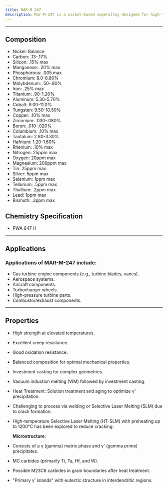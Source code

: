 ```yaml
---
title: MAR-M 247
description: Mar-M-247 is a nickel-based superalloy designed for high-temperature, high-stress applications, particularly in aerospace and gas turbine engines. Mar-M-247's combination of high-temperature strength, creep resistance, and oxidation resistance makes it an excellent choice for advanced aerospace and industrial gas turbine applications where performance under extreme conditions is crucial.
---
```


---


## Composition

<Card className='properties'>
  <ul>
    <li>Nickel: Balance</li>
    <li>Carbon: .13-.17%</li>
    <li>Silicon: .15% max</li>
    <li>Manganese: .20% max</li>
    <li>Phosphorous: .005 max</li>
    <li>Chromium: 8.0-8.80%</li>
    <li>Molybdenum: .50-.80%</li>
    <li>Iron: .25% max</li>
    <li>Titanium: .90-1.20%</li>
    <li>Aluminum: 5.30-5.70%</li>
    <li>Cobalt: 9.00-11.0%</li>
    <li>Tungsten: 9.50-10.50%</li>
    <li>Copper: .10% max</li>
    <li>Zirconium: .030-.080%</li>
    <li>Boron: .010-.020%</li>
    <li>Columbium: .10% max</li>
    <li>Tantalum: 2.80-3.30%</li>
    <li>Hafnium: 1.20-1.60%</li>
    <li>Rhenium: .10% max</li>
    <li>Nitrogen: 25ppm max</li>
    <li>Oxygen: 20ppm max</li>
    <li>Magnesium: 200ppm max</li>
    <li>Tin: 25ppm max</li>
    <li>Silver: 5ppm max</li>
    <li>Selenium: 1ppm max</li>
    <li>Tellurium: .5ppm max</li>
    <li>Thallium: .2ppm max</li>
    <li>Lead: 1ppm max</li>
    <li>Bismuth: .3ppm max</li>
  </ul>
</Card>

## Chemistry Specification

- PWA 647 H

---

## Applications

### Applications of MAR-M-247 include:

- Gas turbine engine components (e.g., turbine blades, vanes).
- Aerospace systems.
- Aircraft components.
- Turbocharger wheels.
- High-pressure turbine parts.
- Combustor/exhaust components.

---

## Properties

- High strength at elevated temperatures.
- Excellent creep resistance.
- Good oxidation resistance.
- Balanced composition for optimal mechanical properties.
- Investment casting for complex geometries.
- Vacuum induction melting (VIM) followed by investment casting.
- Heat Treatment: Solution treatment and aging to optimize γ' precipitation.
- Challenging to process via welding or Selective Laser Melting (SLM) due to crack formation.
- High-temperature Selective Laser Melting (HT-SLM) with preheating up to 1200°C has been explored to reduce cracking.

  **Microstructure**:

- Consists of a γ (gamma) matrix phase and γ' (gamma prime) precipitates.
- MC carbides (primarily Ti, Ta, Hf, and W).
- Possible M23C6 carbides in grain boundaries after heat treatment.
- "Primary γ' islands" with eutectic structure in interdendritic regions.
